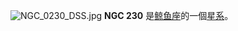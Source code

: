 {{NGCInfoBox|NGCID=NGC 230|發現者=法蘭斯萊文沃思|發現日期=1886年-月-日|其他編號=ESO 474-14,MCG -4-2-37,AM 0040-234|曆元=J2000.0|赤經=42分27秒|赤緯=-23°37'44"|星座=鲸鱼座|星體=星系|星等=14.7|表面亮度=|藍等=15.6}}
[[File:NGC_0230_DSS.jpg|thumb]]
'''NGC 230''' 是[[鲸鱼座|鲸鱼座]]的一個[[星系|星系]]。

{{NGCReference|230}}
{{Catalogs|NGC=230}}

{{Galaxy-stub}}